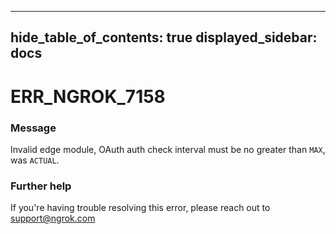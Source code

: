 

---
hide_table_of_contents: true
displayed_sidebar: docs
---


# ERR_NGROK_7158

### Message
Invalid edge module, OAuth auth check interval must be no greater than `MAX`, was `ACTUAL`.

<ErrorDetails />



### Further help
If you're having trouble resolving this error, please reach out to [support@ngrok.com](mailto:support@ngrok.com?subject=Help%20with%20ERR_NGROK_7158)

